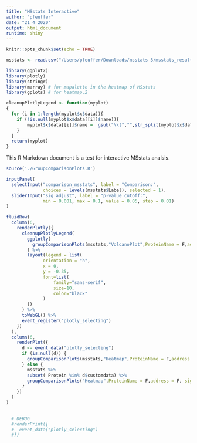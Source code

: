 ```yaml
---
title: "MSstats Interactive"
author: "pfeuffer"
date: "21 4 2020"
output: html_document
runtime: shiny
---
```


```r
knitr::opts_chunk$set(echo = TRUE)

msstats <- read.csv("/Users/pfeuffer/Downloads/msstats 3/msstats_results.csv", row.names = 1)

library(ggplot2)
library(plotly)
library(stringr)
library(marray) # for mapalette in the heatmap of MSstats
library(gplots) # for heatmap.2

cleanupPlotlyLegend <- function(myplot) 
{
  for (i in 1:length(myplot$x$data)){
    if (!is.null(myplot$x$data[[i]]$name)){
        myplot$x$data[[i]]$name =  gsub("\\(","",str_split(myplot$x$data[[i]]$name,",")[[1]][1])
    }
  }
  return(myplot)
}
```

This R Markdown document is a test for interactive MSstats analsis.


```r
source('./GroupComparisonPlots.R')

inputPanel(
  selectInput("comparison_msstats", label = "Comparison:",
              choices = levels(msstats$Label), selected = 1),
  sliderInput("sig_adjust", label = "p-value cutoff:",
              min = 0.001, max = 0.1, value = 0.05, step = 0.01)
)

fluidRow(
  column(6, 
    renderPlotly({
      cleanupPlotlyLegend(
        ggplotly(
          groupComparisonPlots(msstats,"VolcanoPlot",ProteinName = F,address = F, which.Comparison = input$comparison_msstats, sig = input$sig_adjust)
        ) %>%
        layout(legend = list(
              orientation = "h",
              x = 0,
              y = -0.35,
              font=list(
                  family="sans-serif",
                  size=10,
                  color="black"
              )
        ))
      ) %>%
      toWebGL() %>%
      event_register("plotly_selecting")
    })
  ),
  column(6, 
    renderPlot({
      d <- event_data("plotly_selecting")
      if (is.null(d)) {
        groupComparisonPlots(msstats,"Heatmap",ProteinName = F,address = F, sig = input$sig_adjust)
      } else {
        msstats %>%
        subset( Protein %in% d$customdata) %>%
        groupComparisonPlots("Heatmap",ProteinName = F,address = F, sig = input$sig_adjust)
      }
    })
  )
)

  
  # DEBUG
  #renderPrint({
  #  event_data("plotly_selecting")
  #})
  


```